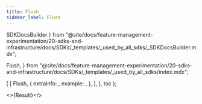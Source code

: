 ```yaml
---
title: Flush
sidebar_label: Flush
---
```


  SDKDocsBuilder
} from "@site/docs/feature-management-experimentation/20-sdks-and-infrastructure/docs/SDKs/_templates/_used_by_all_sdks/_SDKDocsBuilder.mdx";

  Flush,
} from "@site/docs/feature-management-experimentation/20-sdks-and-infrastructure/docs/SDKs/_templates/_used_by_all_sdks/index.mdx";




  [
    [
      Flush,
      {
        extraInfo: <FlushInfo />,
        example:   <FlushCache />,
      },
    ],
  ],
  toc
);

<>{Result}</>
